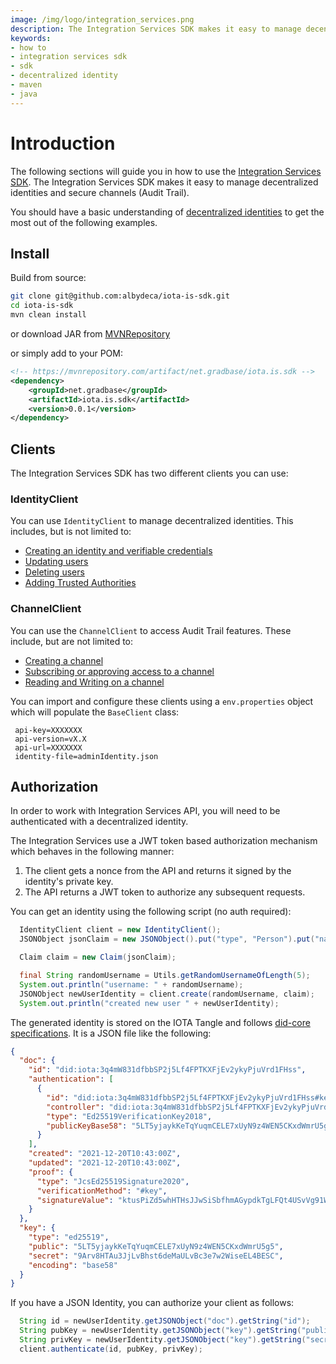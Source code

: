 ```yaml
---
image: /img/logo/integration_services.png
description: The Integration Services SDK makes it easy to manage decentralized identities and secure channels (Audit Trail).
keywords:
- how to
- integration services sdk
- sdk
- decentralized identity
- maven
- java
---
```


# Introduction


The following sections  will guide you in how to use the [Integration Services SDK](https://www.npmjs.com/package/iota-is-sdk).
The Integration Services SDK makes it easy to manage decentralized identities and secure channels (Audit Trail).

You should have a basic understanding of [decentralized identities](../../basics/identity)
to get the most out of the following examples.

## Install

Build from source:


```bash
git clone git@github.com:albydeca/iota-is-sdk.git
cd iota-is-sdk
mvn clean install
```

or download JAR from [MVNRepository](https://mvnrepository.com/artifact/net.gradbase/iota.is.sdk/0.0.1)

or simply add to your POM:
```xml
<!-- https://mvnrepository.com/artifact/net.gradbase/iota.is.sdk -->
<dependency>
    <groupId>net.gradbase</groupId>
    <artifactId>iota.is.sdk</artifactId>
    <version>0.0.1</version>
</dependency>
```

## Clients

The Integration Services SDK has two different clients you can use:

### IdentityClient

You can use `IdentityClient` to manage decentralized identities. This includes, but is not limited to:

* [Creating an identity and verifiable credentials](create-identity-and-credentials)
* [Updating users](update-users)
* [Deleting users](delete-users)
* [Adding Trusted Authorities](trusted-authorities)


### ChannelClient

You can use the `ChannelClient` to access Audit Trail features. These include, but are not limited to:

* [Creating a channel](create-channel)
* [Subscribing or approving access to a channel](authorize-to-channel#subscribe-to-a-channel)
* [Reading and Writing on a channel](create-channel#write-on-a-channel)


You can import and configure these clients using a `env.properties` object which will populate the `BaseClient` class:

 ```
  api-key=XXXXXXX
  api-version=vX.X
  api-url=XXXXXXX
  identity-file=adminIdentity.json
```

## Authorization

In order to work with Integration Services API, you will need to be authenticated with a decentralized identity.

The Integration Services use a JWT token based authorization mechanism which behaves in the following manner:

1. The client gets a nonce from the API and returns it signed by the identity's private key.
2. The API returns a JWT token to authorize any subsequent requests.

You can get an identity using the following script (no auth required):

```java
  IdentityClient client = new IdentityClient();
  JSONObject jsonClaim = new JSONObject().put("type", "Person").put("name", "randomName");

  Claim claim = new Claim(jsonClaim);

  final String randomUsername = Utils.getRandomUsernameOfLength(5);
  System.out.println("username: " + randomUsername);
  JSONObject newUserIdentity = client.create(randomUsername, claim);
  System.out.println("created new user " + newUserIdentity);
```

The generated identity is stored on the IOTA Tangle and follows [did-core specifications](https://www.w3.org/TR/did-core/).
It is a JSON file like the following:

```json
{
  "doc": {
    "id": "did:iota:3q4mW831dfbbSP2j5Lf4FPTKXFjEv2ykyPjuVrd1FHss",
    "authentication": [
      {
        "id": "did:iota:3q4mW831dfbbSP2j5Lf4FPTKXFjEv2ykyPjuVrd1FHss#key",
        "controller": "did:iota:3q4mW831dfbbSP2j5Lf4FPTKXFjEv2ykyPjuVrd1FHss",
        "type": "Ed25519VerificationKey2018",
        "publicKeyBase58": "5LT5yjaykKeTqYuqmCELE7xUyN9z4WEN5CKxdWmrU5g5"
      }
    ],
    "created": "2021-12-20T10:43:00Z",
    "updated": "2021-12-20T10:43:00Z",
    "proof": {
      "type": "JcsEd25519Signature2020",
      "verificationMethod": "#key",
      "signatureValue": "ktusPiZd5whHTHsJJwSiSbfhmAGypdkTgLFQt4USvVg91WJLYNhEzshcBCvr9Cr42heyB249TvZHVrdGVAYds6s"
    }
  },
  "key": {
    "type": "ed25519",
    "public": "5LT5yjaykKeTqYuqmCELE7xUyN9z4WEN5CKxdWmrU5g5",
    "secret": "9Arv8HTAu3JjLvBhst6deMaULvBc3e7w2WiseEL4BESC",
    "encoding": "base58"
  }
}
```

If you have a JSON Identity, you can authorize your client as follows:

```java
  String id = newUserIdentity.getJSONObject("doc").getString("id");
  String pubKey = newUserIdentity.getJSONObject("key").getString("public");
  String privKey = newUserIdentity.getJSONObject("key").getString("secret");
  client.authenticate(id, pubKey, privKey);
```
